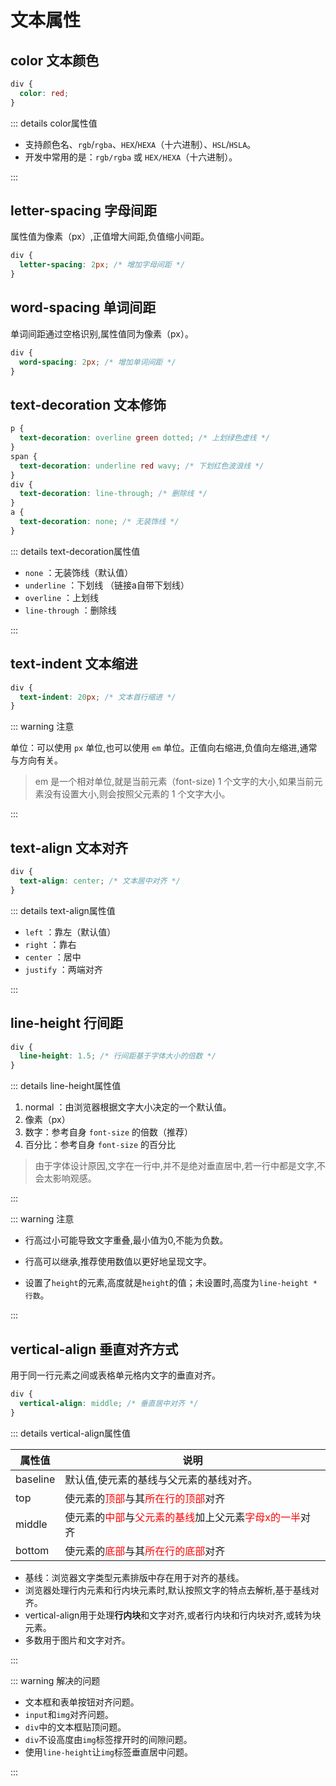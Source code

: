 # 文本属性

## color 文本颜色

```css
div {
  color: red;
}
```

::: details color属性值

- 支持颜色名、`rgb`/`rgba`、`HEX`/`HEXA`（十六进制）、`HSL`/`HSLA`。
- 开发中常用的是：`rgb/rgba` 或 `HEX/HEXA`（十六进制）。 

:::

## letter-spacing 字母间距

属性值为像素（px）,正值增大间距,负值缩小间距。 

```css
div {
  letter-spacing: 2px; /* 增加字母间距 */
}
```



## word-spacing 单词间距

单词间距通过空格识别,属性值同为像素（px）。

```css
div {
  word-spacing: 2px; /* 增加单词间距 */
}
```



## text-decoration 文本修饰

```css
p {
  text-decoration: overline green dotted; /* 上划绿色虚线 */
}
span {
  text-decoration: underline red wavy; /* 下划红色波浪线 */
}
div {
  text-decoration: line-through; /* 删除线 */
}
a {
  text-decoration: none; /* 无装饰线 */
}
```

::: details text-decoration属性值

- `none` ：无装饰线（默认值）
- `underline` ：下划线 （链接a自带下划线）
- `overline` ：上划线                
- `line-through` ：删除线

:::

## text-indent 文本缩进

```css
div {
  text-indent: 20px; /* 文本首行缩进 */
}
```

::: warning 注意

单位：可以使用 `px` 单位,也可以使用 `em` 单位。正值向右缩进,负值向左缩进,通常与方向有关。

> em 是一个相对单位,就是当前元素（font-size) 1 个文字的大小,如果当前元素没有设置大小,则会按照父元素的 1 个文字大小。

:::

## text-align 文本对齐

```css
div {
  text-align: center; /* 文本居中对齐 */
}
```

::: details text-align属性值

- `left` ：靠左（默认值）
- `right` ：靠右
- `center` ：居中
- `justify` ：两端对齐

:::

## line-height 行间距

```css
div {
  line-height: 1.5; /* 行间距基于字体大小的倍数 */
}
```

::: details line-height属性值

1. normal ：由浏览器根据文字大小决定的一个默认值。
2. 像素（px）
3. 数字：参考自身 `font-size` 的倍数（推荐）
4. 百分比：参考自身 `font-size` 的百分比

> 由于字体设计原因,文字在一行中,并不是绝对垂直居中,若一行中都是文字,不会太影响观感。

:::

::: warning 注意

- 行高过小可能导致文字重叠,最小值为0,不能为负数。

- 行高可以继承,推荐使用数值以更好地呈现文字。
- 设置了`height`的元素,高度就是`height`的值；未设置时,高度为`line-height * 行数`。

:::

## vertical-align 垂直对齐方式

用于同一行元素之间或表格单元格内文字的垂直对齐。

```css
div {
  vertical-align: middle; /* 垂直居中对齐 */
}
```

::: details vertical-align属性值

| 属性值   | 说明                                                         |
| -------- | ------------------------------------------------------------ |
| baseline | 默认值,使元素的基线与父元素的基线对齐。                     |
| top      | 使元素的<font color="red">顶部</font>与其<font color="red">所在行的顶部</font>对齐 |
| middle   | 使元素的<font color="red">中部</font>与<font color="red">父元素的基线</font>加上父元素<font color="red">字母x的一半</font>对齐 |
| bottom   | 使元素的<font color="red">底部</font>与其<font color="red">所在行的底部</font>对齐 |

- 基线：浏览器文字类型元素排版中存在用于对齐的基线。
- 浏览器处理行内元素和行内块元素时,默认按照文字的特点去解析,基于基线对齐。
- vertical-align用于处理**行内块**和文字对齐,或者行内块和行内块对齐,或转为块元素。
- 多数用于图片和文字对齐。

:::

::: warning 解决的问题

- 文本框和表单按钮对齐问题。
- `input`和`img`对齐问题。
- `div`中的文本框贴顶问题。
- `div`不设高度由`img`标签撑开时的间隙问题。
- 使用`line-height`让`img`标签垂直居中问题。 

:::
